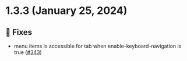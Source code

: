 
<Meta title="Releases/Deprecated versions/v1.3.x/v1.3.3/Changelog"/>

# 1.3.3 (January 25, 2024)

## 🐛 Fixes
* menu items is accessible for tab when enable-keyboard-navigation is true  ([#343](https://github.com/infermedica/component-library/pull/343))

